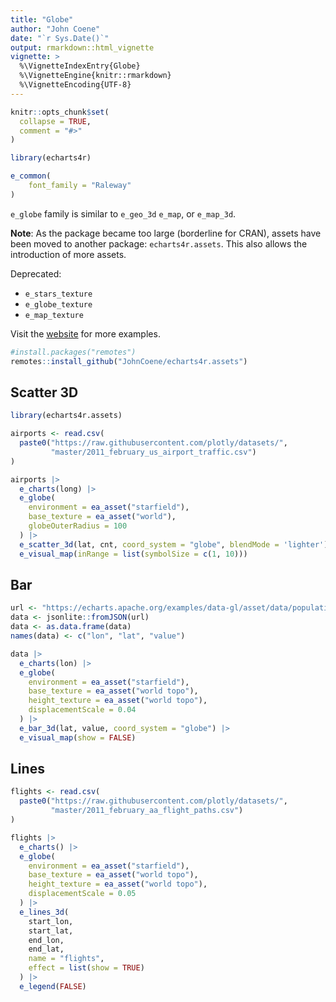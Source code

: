 ```yaml
---
title: "Globe"
author: "John Coene"
date: "`r Sys.Date()`"
output: rmarkdown::html_vignette
vignette: >
  %\VignetteIndexEntry{Globe}
  %\VignetteEngine{knitr::rmarkdown}
  %\VignetteEncoding{UTF-8}
---
```


```r
knitr::opts_chunk$set(
  collapse = TRUE,
  comment = "#>"
)

library(echarts4r)

e_common(
    font_family = "Raleway"
)
```

`e_globe` family is similar to `e_geo_3d` `e_map`, or `e_map_3d`.

**Note**: As the package became too large (borderline for CRAN), assets have been moved to another package: `echarts4r.assets`. This also allows the introduction of more assets.

Deprecated:

- `e_stars_texture`
- `e_globe_texture`
- `e_map_texture`

Visit the [website](https://echarts4r-assets.john-coene.com) for more examples.

```r
#install.packages("remotes")
remotes::install_github("JohnCoene/echarts4r.assets")
```

## Scatter 3D

```r
library(echarts4r.assets)

airports <- read.csv(
  paste0("https://raw.githubusercontent.com/plotly/datasets/",
         "master/2011_february_us_airport_traffic.csv")
)

airports |> 
  e_charts(long) |> 
  e_globe(
    environment = ea_asset("starfield"),
    base_texture = ea_asset("world"), 
    globeOuterRadius = 100
  ) |> 
  e_scatter_3d(lat, cnt, coord_system = "globe", blendMode = 'lighter') |> 
  e_visual_map(inRange = list(symbolSize = c(1, 10)))
```

## Bar

```r
url <- "https://echarts.apache.org/examples/data-gl/asset/data/population.json"
data <- jsonlite::fromJSON(url)
data <- as.data.frame(data)
names(data) <- c("lon", "lat", "value")

data |> 
  e_charts(lon) |> 
  e_globe(
    environment = ea_asset("starfield"),
    base_texture = ea_asset("world topo"), 
    height_texture = ea_asset("world topo"),
    displacementScale = 0.04
  ) |> 
  e_bar_3d(lat, value, coord_system = "globe") |> 
  e_visual_map(show = FALSE)
```

## Lines

```r
flights <- read.csv(
  paste0("https://raw.githubusercontent.com/plotly/datasets/",
         "master/2011_february_aa_flight_paths.csv")
)

flights |> 
  e_charts() |> 
  e_globe(
    environment = ea_asset("starfield"),
    base_texture = ea_asset("world topo"), 
    height_texture = ea_asset("world topo"),
    displacementScale = 0.05
  ) |> 
  e_lines_3d(
    start_lon, 
    start_lat, 
    end_lon, 
    end_lat,
    name = "flights",
    effect = list(show = TRUE)
  ) |> 
  e_legend(FALSE)
```